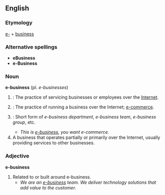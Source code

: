 == English ==
===Etymology===
[[e-]] + [[business]]
===Alternative spellings===
*'''eBusiness'''
*'''e-Business'''

=== Noun ===
'''e-business''' (pl. ''e-businesses'')
# {{uncountable}}: The practice of servicing businesses or employees over the [[Internet]].
# {{uncountable}}: The practice of running a business over the Internet; [[e-commerce]].
# {{uncountable}}: Short form of ''e-business department'', ''e-business team'', ''e-business group'', etc.
#* ''This is [[e-business]], you want e-commerce.''
# A business that operates partially or primarily over the Internet, usually providing services to other businesses.

=== Adjective ===
'''e-business'''

# Related to or built around e-business.
#* ''We are an [[e-business]] team.  We deliver technology solutions that add value to the customer.''